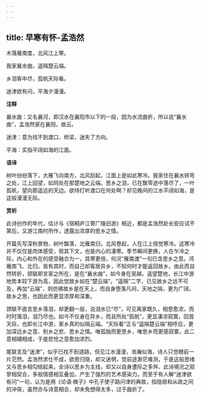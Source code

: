 ```yaml
---
---
---
```

title: 早寒有怀-孟浩然
---

木落雁南度，北风江上寒。

我家襄水曲，遥隔楚云端。

乡泪客中尽，孤帆天际看。

迷津欲有问，平海夕漫漫。

**注释**

襄水曲：又名襄河，即汉水在襄阳市以下的一段，因为水流曲折，所以说“襄水曲”，孟浩然家在襄阳，故云。

迷津：意为找不到渡口、桥梁，迷失了方向。

平海：实指平阔如海的江面。

**语译**

树叶纷纷落下，大雁飞向南方，北风刮起，江面上是如此寒冷。我家住在襄水转弯之处，江上回望，如同处在那楚地之云端。思乡之泪，已在飘零途中落尽了，一叶孤帆，望向那遥远的天边。欲待打听渡口在何处啊？却见晚间的江水平阔如海，是这般漫漫无际。

**赏析**

此诗创作的年代，估计与《宿桐庐江寄广陵旧游》相近，都是孟浩然赴长安应试不第后，又游江南时所作，透露出浓厚的思乡之情。

开篇先写深秋景物，树叶飘落，北雁南归，北风卷起，人在江上倍觉寒冷。这寒冷并不仅仅是肉体感受，观其下文，也是内心的凄寒。季节瞬间更换，人在乍冷之际，内心和外在的感受融合为一，其寒更倍，何况“雁南渡”一句已含思乡之意。鸿雁南飞、北归，皆有其时，而自己却客居异乡，不知何时才能返回故乡。由此而自然转折，颔联即言家之所在，是在“襄水曲”，如今身在吴越，遥望楚地，长江中游地势本较下游为高，因此觉故乡如在“楚云端”。“遥隔”二字，已见故乡之远不可及，再加“云端”，则仿佛故乡是在天上，而自身堕落凡间，天地之隔，更为广阔，故乡之思，也因此而更显浓厚和深重。

颈联不直言思乡落泪，却更翻一层，说泪水已“尽”，可见离家既久，相思愈浓，而时时落泪，泪乃尽也。如今不仅身在异乡，而且所处“孤帆”，更显凄凉寂寞，回首天际，也即长江中游，家乡真的似隔云端。“天际看”正与“遥隔楚云端”相呼应，更加深远乡之意、别乡之悲、思乡之情。唯孤独而更思乡，唯思乡而更感寂寞，此二意相辅相成，于是悲怆之意愈加浓烈。

尾联言及“迷津”，似乎已找不到道路，但见江水漫漫，浩瀚似海，诗人只觉眼前一片茫然。孟浩然求仕不成，欲思归隐，却又迷惘，觉前途渺茫难测，于是这般思绪又与思乡相勾结起来。全诗以思乡为主线，却又以自身遭际之多舛、此诗境况之寂寥相契合，多般情感相互叠加，产生了强烈的艺术感染力。而至于有人解“迷津欲有问”一句，认为是用《论语·微子》中孔子使子路问津的典故，指隐居和从政之间的冲突，虽然亦与诗意相合，却未免想得太多，过于曲折了。